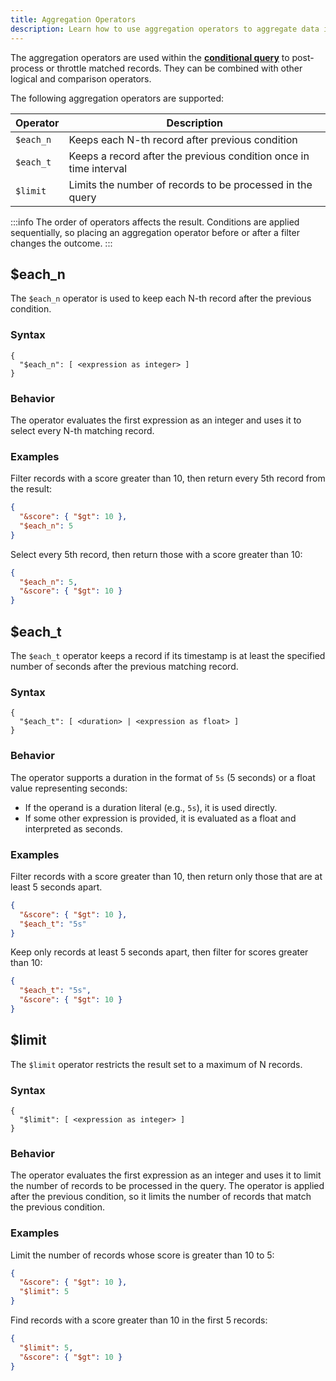 ```yaml
---
title: Aggregation Operators
description: Learn how to use aggregation operators to aggregate data in ReductStore.
---
```


<head>
  <link
    rel="canonical"
    href="https://www.reduct.store/docs/conditional-query/aggregation-operators"
  />
</head>

The aggregation operators are used within the **[conditional query](../glossary#conditional-query)** to post-process or throttle matched records.
They can be combined with other logical and comparison operators.

The following aggregation operators are supported:

| Operator  | Description                                                       |
| --------- | ----------------------------------------------------------------- |
| `$each_n` | Keeps each N-th record after previous condition                   |
| `$each_t` | Keeps a record after the previous condition once in time interval |
| `$limit`  | Limits the number of records to be processed in the query         |

:::info
The order of operators affects the result. Conditions are applied sequentially, so placing an aggregation operator before or after a filter changes the outcome.
:::

## $each_n

The `$each_n` operator is used to keep each N-th record after the previous condition.

### Syntax

```
{
  "$each_n": [ <expression as integer> ]
}
```

### Behavior

The operator evaluates the first expression as an integer and uses it to select every N-th matching record.

### Examples

Filter records with a score greater than 10, then return every 5th record from the result:

```json
{
  "&score": { "$gt": 10 },
  "$each_n": 5
}
```

Select every 5th record, then return those with a score greater than 10:

```json
{
  "$each_n": 5,
  "&score": { "$gt": 10 }
}
```

## $each_t

The `$each_t` operator keeps a record if its timestamp is at least the specified number of seconds after the previous matching record.

### Syntax

```
{
  "$each_t": [ <duration> | <expression as float> ]
}
```

### Behavior

The operator supports a duration in the format of `5s` (5 seconds) or a float value representing seconds:

- If the operand is a duration literal (e.g., `5s`), it is used directly.
- If some other expression is provided, it is evaluated as a float and interpreted as seconds.

### Examples

Filter records with a score greater than 10, then return only those that are at least 5 seconds apart.

```json
{
  "&score": { "$gt": 10 },
  "$each_t": "5s"
}
```

Keep only records at least 5 seconds apart, then filter for scores greater than 10:

```json
{
  "$each_t": "5s",
  "&score": { "$gt": 10 }
}
```

## $limit

The `$limit` operator restricts the result set to a maximum of N records.

### Syntax

```
{
  "$limit": [ <expression as integer> ]
}
```

### Behavior

The operator evaluates the first expression as an integer and uses it to limit the number of records to be processed in the query.
The operator is applied after the previous condition, so it limits the number of records that match the previous condition.

### Examples

Limit the number of records whose score is greater than 10 to 5:

```json
{
  "&score": { "$gt": 10 },
  "$limit": 5
}
```

Find records with a score greater than 10 in the first 5 records:

```json
{
  "$limit": 5,
  "&score": { "$gt": 10 }
}
```

